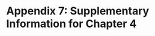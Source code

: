 # Appendix 7: Supplementary Information for Chapter 4

\includepdf[pages = -, nup = 1, pagecommand = {}]{rmd/published/iceplant-s1.pdf}
